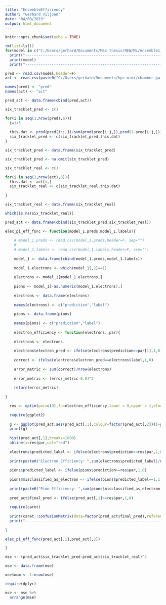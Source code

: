 ---
title: "EnsembleEfficiency"
author: "Gerhard Viljoen"
date: "04/08/2019"
output: html_document
---

```{r setup, include=FALSE}
knitr::opts_chunk$set(echo = TRUE)
```

```{r}
rm(list=ls())
for(model in c("C:/Users/gerhard/Documents/MSc-thesis/NEW/ML/ensemble1_out.csv","C:/Users/gerhard/Documents/MSc-thesis/NEW/ML/ensemble2_out.csv")){
  print("--------------------------------------------------------------------------------------------------")
  print(model)
  print("--------------------------------------------------------------------------------------------------")

pred <- read.csv(model,header=F)
act <- read.csv(paste0("C:/Users/gerhard/Documents/hpc-mini/chamber_gain_corrected/model24_y_test.csv"),header=F)

names(pred) <- "pred"
names(act) <- "act"

pred_act <- data.frame(cbind(pred,act))

six_tracklet_pred <- c()

for(i in seq(1,nrow(pred),6)){
  j=i+5
  
  this.dat <- prod(pred[i:j,])/sum(prod(pred[i:j,]),prod(1-pred[i:j,]))
  six_tracklet_pred <- c(six_tracklet_pred,this.dat)
}

six_tracklet_pred <- data.frame(six_tracklet_pred)

six_tracklet_pred <- na.omit(six_tracklet_pred)

six_tracklet_real <- c()

for(i in seq(1,nrow(act),6)){
  this.dat <- act[i,]
  six_tracklet_real <- c(six_tracklet_real,this.dat)
  
}

six_tracklet_real <- data.frame(six_tracklet_real)

which(is.na(six_tracklet_real))

pred_act <- data.frame(cbind(six_tracklet_pred,six_tracklet_real))

elec_pi_eff_func <- function(model_1.preds,model_1.labels){
  
    # model_1.preds <- read.csv(model_1.preds,header=F, sep="")
    # 
    # model_1.labels <- read.csv(model_1.labels,header=F, sep="")
    
    model_1 <- data.frame(cbind(model_1.preds,model_1.labels))
    
    model_1.electrons <- which(model_1[,2]==1)
    
    electrons <- model_1[model_1.electrons,]
    
    pions <- model_1[-as.numeric(model_1.electrons),]
    
    electrons <- data.frame(electrons)
    
    names(electrons) <- c("prediction","label")
    
    pions <- data.frame(pions)
    
    names(pions) <- c("prediction","label")
    
    electron_efficiency <- function(electrons.,par){
  
    electrons <- electrons.
    
    electrons$electron_pred <- ifelse(electrons$prediction>=par[1],1,0)
    
    correct <- ifelse(electrons$electron_pred==electrons$label,1,0)
    
    error_metric <- sum(correct)/nrow(electrons)
    
    error_metric <- (error_metric-0.9)^2
    
    return(error_metric)
  
}

  res <- optim(par=c(0),fn=electron_efficiency,lower = 0,upper = 1,electrons.=electrons,method="Brent")
  
  require(ggplot2)
  
  g <- ggplot(pred_act,aes(pred_act[,1],colour=factor(pred_act[,2])))+geom_histogram(bins = 1000)+facet_wrap(factor(pred_act[,2]))
  print(g)
  
  hist(pred_act[,1],breaks=1000)
  abline(v=res$par,col="red")
  
  electrons$predicted_label <- ifelse(electrons$prediction>=res$par,1,0)
  
  print(paste0("Electron Efficiency: ",sum(electrons$predicted_label)/nrow(electrons)))
  
  pions$predicted_label <- ifelse(pions$prediction>=res$par,1,0)
  
  pions$misclassified_as_electron <- ifelse(pions$predicted_label==1,1,0)
  
  print(paste0("Pion Efficiency: ",sum(pions$misclassified_as_electron)/nrow(pions)))
  
  pred_act$final_pred <- ifelse(pred_act[,1]>=res$par,1,0)
  
  require(caret)
  
  print(caret::confusionMatrix(data=factor(pred_act$final_pred),reference = factor(pred_act[,2])))
  print("--------------------------------------------------------------------------------------------------")
  
}

elec_pi_eff_func(pred_act[,1],pred_act[,2])

}
```

```{r}
mse <- (pred_act$six_tracklet_pred-pred_act$six_tracklet_real)^2

mse <- data.frame(mse)

mse$num <- 1:nrow(mse)

require(dplyr)

mse <- mse %>%
  arrange(mse)
```

